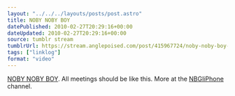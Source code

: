 ```yaml
---
layout: "../../../layouts/posts/post.astro"
title: NOBY NOBY BOY
datePublished: 2010-02-27T20:29:16+00:00
dateUpdated: 2010-02-27T20:29:16+00:00
source: tumblr stream
tumblrUrl: https://stream.anglepoised.com/post/415967724/noby-noby-boy-all-meetings-should-be-like-this
tags: ["linklog"]
format: "video"
---
```



<YouTube id="https://www.youtube.com/watch?v=Q1SS-GqSv7g" />

[NOBY NOBY BOY][1]. All meetings should be like this. More at the [NBGIiPhone][2] channel.

[1]: https://www.youtube.com/watch?v=Q1SS-GqSv7g
[2]: http://www.youtube.com/user/NBGIiPhone
